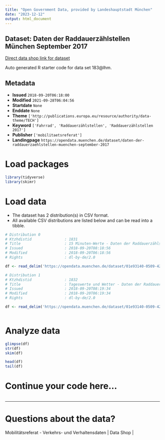```yaml
---
title: "Open Government Data, provided by Landeshauptstadt München"
date: "2023-12-12"
output: html_document
---
```


## Dataset: Daten der Raddauerzählstellen München September 2017

[Direct data shop link for dataset](https://opendata.muenchen.de/dataset/daten-der-raddauerzaehlstellen-muenchen-september-2017)

Auto generated R starter code for data set 183@lhm.

## Metadata

- **Issued** `2018-09-20T06:18:00`
- **Modified** `2021-09-28T06:04:56`
- **Startdate** `None`
- **Enddate** `None`
- **Theme** `['http://publications.europa.eu/resource/authority/data-theme/TECH']`
- **Keyword** `['Fahrrad', 'Raddauerzählstellen', 'Raddauerzählstellen 2017']`
- **Publisher** `['mobilitaetsreferat']`
- **Landingpage** `https://opendata.muenchen.de/dataset/daten-der-raddauerzaehlstellen-muenchen-september-2017`


# Load packages

```r

library(tidyverse)
library(skimr)

```

# Load data

-   The dataset has 2 distribution(s) in CSV format.
-   All available CSV distributions are listed below and can be read into a tibble.

```r

# Distribution 0
# Ktzhdistid               : 1831
# Title                    : 15 Minuten-Werte - Daten der Raddauerzählstellen München September 2017
# Issued                   : 2018-09-20T08:18:56
# Modified                 : 2018-09-20T06:18:56
# Rights                   : dl-by-de/2.0

df <- read_delim('https://opendata.muenchen.de/dataset/01e93140-0509-42ae-8b7d-2d343797d5a7/resource/05384396-2694-4d39-921b-19bd7f19b038/download/rad20170915min.csv')

# Distribution 1
# Ktzhdistid               : 1832
# Title                    : Tageswerte und Wetter - Daten der Raddauerzählstellen München September 2017
# Issued                   : 2018-09-20T08:19:34
# Modified                 : 2018-09-20T06:19:34
# Rights                   : dl-by-de/2.0

df <- read_delim('https://opendata.muenchen.de/dataset/01e93140-0509-42ae-8b7d-2d343797d5a7/resource/06f79d2a-cb8c-49a7-9ab4-739d49083bb5/download/rad201709tage.csv')



```

# Analyze data

```r

glimpse(df)
str(df)
skim(df)

head(df)
tail(df)

```

# Continue your code here...

```r

```

------------------------------------------------------------------------

# Questions about the data?

Mobilitätsreferat - Verkehrs- und Verhaltensdaten | Data Shop | 
